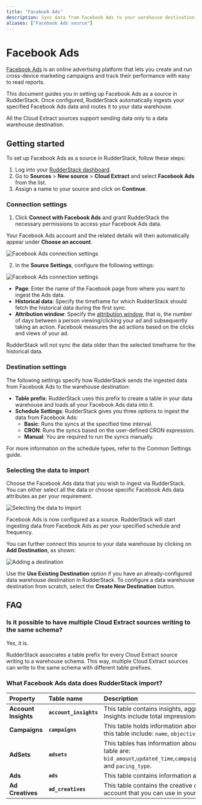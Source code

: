 ```yaml
---
title: "Facebook Ads"
description: Sync data from Facebook Ads to your warehouse destination via RudderStack.
aliases: ["Facebook Ads source"]
---
```


# Facebook Ads

[Facebook Ads](https://www.facebook.com/business/ads) is an online advertising platform that lets you create and run cross-device marketing campaigns and track their performance with easy to read reports.

This document guides you in setting up Facebook Ads as a source in RudderStack. Once configured, RudderStack automatically ingests your specified Facebook Ads data and routes it to your data warehouse.

<div class="warningBlock">
All the Cloud Extract sources support sending data only to a <Link to="/destinations/warehouse-destinations/">data warehouse destination</Link>.
</div>

## Getting started

To set up Facebook Ads as a source in RudderStack, follow these steps:

1. Log into your [RudderStack dashboard](https://app.rudderstack.com/).
2. Go to **Sources** > **New source** > **Cloud Extract** and select **Facebook Ads** from the list.
3. Assign a name to your source and click on **Continue**.

### Connection settings

1. Click **Connect with Facebook Ads** and grant RudderStack the necessary permissions to access your Facebook Ads data.

<div class="infoBlock">

Your Facebook Ads account and the related details will then automatically appear under <strong>Choose an account</strong>.
</div>

<img src="../../assets/cloud-extract-sources/fb-ads-1.png" alt="Facebook Ads connection settings" />

2. In the **Source Settings**, configure the following settings:

<img src="../../assets/cloud-extract-sources/fb-ads-2.png" alt="Facebook Ads connection settings" />

- **Page**: Enter the name of the Facebook page from where you want to ingest the Ads data.
- **Historical data**: Specify the timeframe for which RudderStack should fetch the historical data during the first sync.
- **Attribution window**: Specify the [attribution window](https://www.facebook.com/business/help/2198119873776795?id=768381033531365), that is, the number of days between a person viewing/clicking your ad and subsequently taking an action. Facebook measures the ad actions based on the clicks and views of your ad.

<div class="warningBlock">

RudderStack will not sync the data older than the selected timeframe for the historical data.
</div>

### Destination settings

The following settings specify how RudderStack sends the ingested data from Facebook Ads to the warehouse destination:

- **Table prefix**: RudderStack uses this prefix to create a table in your data warehouse and loads all your Facebook Ads data into it.
- **Schedule Settings**: RudderStack gives you three options to ingest the data from Facebook Ads:
    - **Basic**: Runs the syncs at the specified time interval. 
    - **CRON**: Runs the syncs based on the user-defined CRON expression.
    - **Manual**: You are required to run the syncs manually.

<div class="infoBlock">

For more information on the schedule types, refer to the <Link to="/sources/extract/common-settings/">Common Settings</Link> guide.
</div>

### Selecting the data to import

Choose the Facebook Ads data that you wish to ingest via RudderStack. You can either select all the data or choose specific Facebook Ads data attributes as per your requirement.

<img src="../../assets/cloud-extract-sources/fb-ads-3.png" alt="Selecting the data to import" />

Facebook Ads is now configured as a source. RudderStack will start ingesting data from Facebook Ads as per your specified schedule and frequency.

You can further connect this source to your data warehouse by clicking on **Add Destination**, as shown:

<img src="../../assets/cloud-extract-sources/add-destination.png" alt="Adding a destination" />

<div class="successBlock">

Use the <strong>Use Existing Destination</strong> option if you have an already-configured data warehouse destination in RudderStack. To configure a data warehouse destination from scratch, select the <strong>Create New Destination</strong> button.
</div>

## FAQ

### Is it possible to have multiple Cloud Extract sources writing to the same schema?

Yes, it is.

RudderStack associates a table prefix for every Cloud Extract source writing to a warehouse schema. This way, multiple Cloud Extract sources can write to the same schema with different table prefixes.

### What Facebook Ads data does RudderStack import?

| Property         | Table name         | Description    |
| :------------ | :------------- | :------------------ |
| **Account Insights** | **`account_insights`** | This table contains insights, aggregated for the whole account. Insights include total impressions, CPP, CPC, Reach, and CPM.                                                 |
| **Campaigns**        | **`campaigns`**        | This table holds information about your campaigns. The columns of this table include: `name`, `objective`, `account_id`, and`status`.                             |
| **AdSets**           | **`adsets`**           | This tables has information about your Ad Sets. The columns of this table are: `bid_amount`,`updated_time`,`campaign_id`,`daily_budget`,`lifetime_budget`, and `pacing_type`. |
| **Ads**              | **`ads`**              | This table contains information about your Facebook Ads.                                                                                                                      |
| **Ad Creatives**     | **`ad_creatives`**     | This table contains the creative content for your Facebook Ads account that you can use in your ads.                                                                          |


